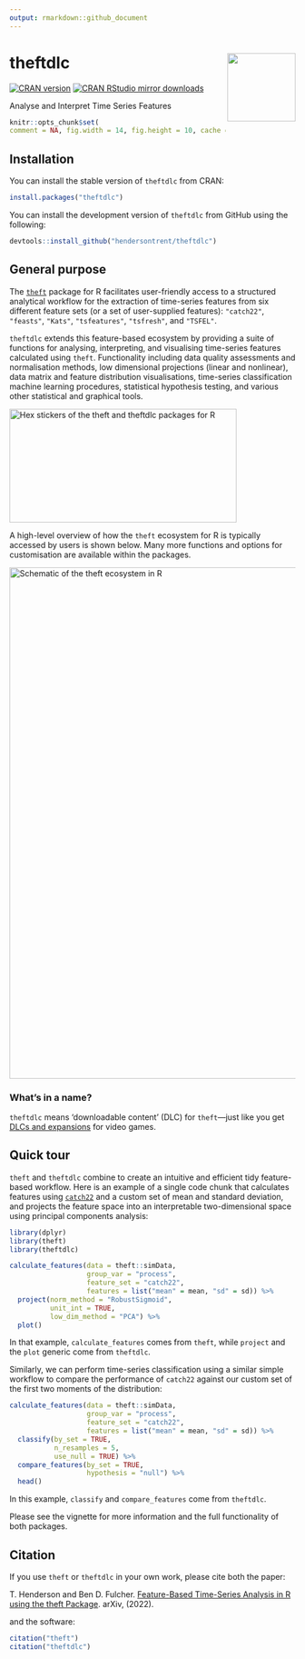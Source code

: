 ```yaml
---
output: rmarkdown::github_document
---
```


# theftdlc <img src="man/figures/logo.png" align="right" width="120" />
[![CRAN version](https://www.r-pkg.org/badges/version/theftdlc)](https://www.r-pkg.org/pkg/theftdlc)
[![CRAN RStudio mirror downloads](https://cranlogs.r-pkg.org/badges/theftdlc)](https://www.r-pkg.org/pkg/theftdlc)

Analyse and Interpret Time Series Features

```r
knitr::opts_chunk$set(
comment = NA, fig.width = 14, fig.height = 10, cache = FALSE)
```

## Installation

You can install the stable version of `theftdlc` from CRAN:

```r
install.packages("theftdlc")
```

You can install the development version of `theftdlc` from GitHub using the following:

```r
devtools::install_github("hendersontrent/theftdlc")
```

## General purpose

The [`theft`](https://hendersontrent.github.io/theft/) package for R facilitates user-friendly access to a structured analytical workflow for the extraction of time-series features from six different feature sets (or a set of user-supplied features): `"catch22"`, `"feasts"`, `"Kats"`, `"tsfeatures"`, `"tsfresh"`, and `"TSFEL"`.

`theftdlc` extends this feature-based ecosystem by providing a suite of functions for analysing, interpreting, and visualising time-series features calculated using `theft`. Functionality including data quality assessments and normalisation methods, low dimensional projections (linear and nonlinear), data matrix and feature distribution visualisations, time-series classification machine learning procedures, statistical hypothesis testing, and various other statistical and graphical tools.

<img src="man/figures/theft-packages.png" width="400" height="200" alt="Hex stickers of the theft and theftdlc packages for R" />

A high-level overview of how the `theft` ecosystem for R is typically accessed by users is shown below. Many more functions and options for customisation are available within the packages.

<img src="man/figures/theft-ecosystem.png" width="900" alt="Schematic of the theft ecosystem in R" />

### What's in a name?

`theftdlc` means 'downloadable content' (DLC) for `theft`---just like you get [DLCs and expansions](https://en.bandainamcoent.eu/elden-ring/elden-ring/shadow-of-the-erdtree) for video games.

## Quick tour

`theft` and `theftdlc` combine to create an intuitive and efficient tidy feature-based workflow. Here is an example of a single code chunk that calculates features using [`catch22`](https://github.com/hendersontrent/Rcatch22) and a custom set of mean and standard deviation, and projects the feature space into an interpretable two-dimensional space using principal components analysis:

```r
library(dplyr)
library(theft)
library(theftdlc)

calculate_features(data = theft::simData, 
                   group_var = "process", 
                   feature_set = "catch22",
                   features = list("mean" = mean, "sd" = sd)) %>%
  project(norm_method = "RobustSigmoid",
          unit_int = TRUE,
          low_dim_method = "PCA") %>%
  plot()
```

In that example, `calculate_features` comes from `theft`, while `project` and the `plot` generic come from `theftdlc`.

Similarly, we can perform time-series classification using a similar simple workflow to compare the performance of `catch22` against our custom set of the first two moments of the distribution:

```r
calculate_features(data = theft::simData, 
                   group_var = "process", 
                   feature_set = "catch22",
                   features = list("mean" = mean, "sd" = sd)) %>%
  classify(by_set = TRUE,
           n_resamples = 5,
           use_null = TRUE) %>%
  compare_features(by_set = TRUE,
                   hypothesis = "null") %>%
  head()
```

In this example, `classify` and `compare_features` come from `theftdlc`. 

Please see the vignette for more information and the full functionality of both packages.

## Citation

If you use `theft` or `theftdlc` in your own work, please cite both the paper:

T. Henderson and Ben D. Fulcher. [Feature-Based Time-Series Analysis in R using the theft Package](https://arxiv.org/abs/2208.06146). arXiv, (2022).

and the software:

```r
citation("theft")
citation("theftdlc")
```
